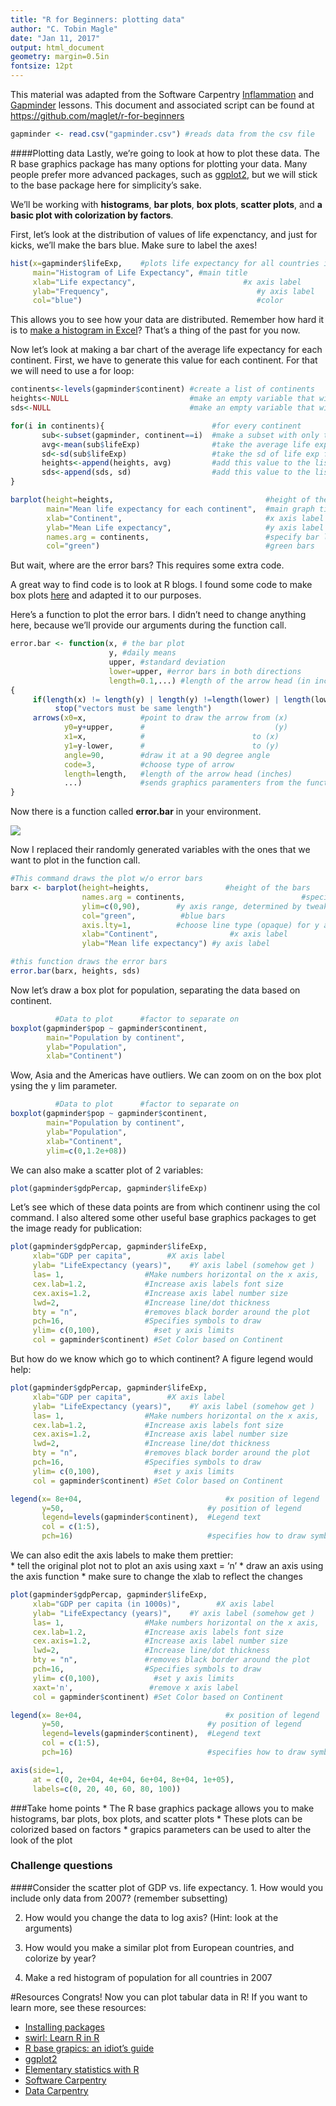 ```yaml
---
title: "R for Beginners: plotting data"
author: "C. Tobin Magle"
date: "Jan 11, 2017"
output: html_document
geometry: margin=0.5in
fontsize: 12pt
---
```

This material was adapted from the Software Carpentry [Inflammation](http://swcarpentry.github.io/r-novice-inflammation/01-starting-with-data.html) and [Gapminder]("https://raw.githubusercontent.com/swcarpentry/r-novice-gapminder/gh-pages/_episodes_rmd/data/gapminder-FiveYearData.csv") lessons. This document and associated script can be found at
[https://github.com/maglet/r-for-beginners](https://github.com/maglet/r-for-beginners)

```r
gapminder <- read.csv("gapminder.csv") #reads data from the csv file
```

####Plotting data
Lastly, we're going to look at how to plot these data. The R base graphics 
package has many options for plotting your data. Many people prefer more 
advanced packages, such as [ggplot2](http://zevross.com/blog/2014/08/04/beautiful-plotting-in-r-a-ggplot2-cheatsheet-3/), but we will stick to the base package here for 
simplicity's sake. 

We'll be working with __histograms__, __bar  plots__, __box plots__, 
__scatter plots__, and __a basic plot with colorization by factors__. 

First, let's look at the distribution of values of life expenctancy, and 
just for kicks, we'll make the bars blue. Make sure to label the axes!

```r
hist(x=gapminder$lifeExp,    #plots life expectancy for all countries in all years
     main="Histogram of Life Expectancy", #main title
     xlab="Life expectancy",                        #x axis label
     ylab="Frequency",                                 #y axis label
     col="blue")                                       #color
```

This allows you to see how your data are distributed. Remember how hard it is to [make a histogram in Excel](https://support.microsoft.com/en-us/kb/214269)? That's a thing of the past for you now.

Now let's look at making a bar chart of the average life expectancy for each continent. First, we have to generate this value for each continent. For that we will need to use a for loop:

```r
continents<-levels(gapminder$continent) #create a list of continents
heights<-NULL                           #make an empty variable that will store heights
sds<-NULL                               #make an empty variable that will store sds for error bars

for(i in continents){                        #for every continent
       sub<-subset(gapminder, continent==i)  #make a subset with only that continent
       avg<-mean(sub$lifeExp)                #take the average life exp for that continent
       sd<-sd(sub$lifeExp)                   #take the sd of life exp for that continent
       heights<-append(heights, avg)         #add this value to the list of avg life exp
       sds<-append(sds, sd)                  #add this value to the list of avg life exp
}
```

```r
barplot(height=heights,                                  #height of the bars 
        main="Mean life expectancy for each continent",  #main graph title
        xlab="Continent",                                #x axis label
        ylab="Mean Life expectancy",                     #y axis label
        names.arg = continents,                          #specify bar labels
        col="green")                                     #green bars
```

But wait, where are the error bars? This requires some extra code.

A great way to find code is to look at R blogs. I found some code to make box 
plots [here](http://monkeysuncle.stanford.edu/?p=485) and adapted it to our 
purposes.

Here's a function to plot the error bars. I didn't need to change anything here, 
because we'll provide our arguments during the function call. 
```r
error.bar <- function(x, # the bar plot
                      y, #daily means
                      upper, #standard deviation
                      lower=upper, #error bars in both directions
                      length=0.1,...) #length of the arrow head (in inches)
{
     if(length(x) != length(y) | length(y) !=length(lower) | length(lower) != length(upper))
          stop("vectors must be same length")
     arrows(x0=x,            #point to draw the arrow from (x)
            y0=y+upper,      #                             (y)
            x1=x,            #                        to (x) 
            y1=y-lower,      #                        to (y)
            angle=90,        #draw it at a 90 degree angle
            code=3,          #choose type of arrow
            length=length,   #length of the arrow head (inches)
            ...)             #sends graphics paramenters from the function call 
}
```

Now there is a function called __error.bar__ in your environment. 

![](Supplemental/errorbarfunction.png)

Now I replaced their randomly generated variables with the ones that we want to 
plot in the function call. 

```r
#This command draws the plot w/o error bars
barx <- barplot(height=heights,                 #height of the bars 
                names.arg = continents,                          #specify bar labels
                ylim=c(0,90),        #y axis range, determined by tweaking
                col="green",          #blue bars
                axis.lty=1,          #choose line type (opaque) for y axis
                xlab="Continent",                #x axis label
                ylab="Mean life expectancy") #y axis label

#this function draws the error bars
error.bar(barx, heights, sds)
```

Now let's draw a box plot for population, separating the data based on continent.

```r
          #Data to plot      #factor to separate on
boxplot(gapminder$pop ~ gapminder$continent,
        main="Population by continent",
        ylab="Population",
        xlab="Continent")
```

Wow, Asia and the Americas have outliers. We can zoom on on the box plot ysing the y lim parameter.

```r
          #Data to plot      #factor to separate on
boxplot(gapminder$pop ~ gapminder$continent,
        main="Population by continent",
        ylab="Population",
        xlab="Continent",
        ylim=c(0,1.2e+08))
```

We can also make a scatter plot of 2 variables: 

```r
plot(gapminder$gdpPercap, gapminder$lifeExp)
```

Let's see which of these data points are from which continenr using the col command. I also altered some other useful base graphics packages to get the image ready for publication:

```r
plot(gapminder$gdpPercap, gapminder$lifeExp,
     xlab="GDP per capita",        #X axis label
     ylab= "LifeExpectancy (years)",    #Y axis label (somehow get )
     las= 1,                  #Make numbers horizontal on the x axis, 
     cex.lab=1.2,             #Increase axis labels font size
     cex.axis=1.2,            #Increase axis label number size
     lwd=2,                   #Increase line/dot thickness
     bty = "n",               #removes black border around the plot
     pch=16,                  #Specifies symbols to draw
     ylim= c(0,100),            #set y axis limits
     col = gapminder$continent) #Set Color based on Continent
```

But how do we know which go to which continent? A figure legend would 
help:

```r
plot(gapminder$gdpPercap, gapminder$lifeExp,
     xlab="GDP per capita",        #X axis label
     ylab= "LifeExpectancy (years)",    #Y axis label (somehow get )
     las= 1,                  #Make numbers horizontal on the x axis, 
     cex.lab=1.2,             #Increase axis labels font size
     cex.axis=1.2,            #Increase axis label number size
     lwd=2,                   #Increase line/dot thickness
     bty = "n",               #removes black border around the plot
     pch=16,                  #Specifies symbols to draw
     ylim= c(0,100),            #set y axis limits
     col = gapminder$continent) #Set Color based on Continent

legend(x= 8e+04,                                #x position of legend
       y=50,                                #y position of legend
       legend=levels(gapminder$continent),  #Legend text 
       col = c(1:5),
       pch=16)                              #specifies how to draw symbols
```

We can also edit the axis labels to make them prettier:    
* tell the original plot not to plot an axis using xaxt = 'n'
* draw an axis using the axis function
* make sure to change the xlab to reflect the changes

```r
plot(gapminder$gdpPercap, gapminder$lifeExp,
     xlab="GDP per capita (in 1000s)",        #X axis label
     ylab= "LifeExpectancy (years)",    #Y axis label (somehow get )
     las= 1,                  #Make numbers horizontal on the x axis, 
     cex.lab=1.2,             #Increase axis labels font size
     cex.axis=1.2,            #Increase axis label number size
     lwd=2,                   #Increase line/dot thickness
     bty = "n",               #removes black border around the plot
     pch=16,                  #Specifies symbols to draw
     ylim= c(0,100),            #set y axis limits
     xaxt='n',                 #remove x axis label
     col = gapminder$continent) #Set Color based on Continent

legend(x= 8e+04,                                #x position of legend
       y=50,                                #y position of legend
       legend=levels(gapminder$continent),  #Legend text 
       col = c(1:5),
       pch=16)                              #specifies how to draw symbols

axis(side=1, 
     at = c(0, 2e+04, 4e+04, 6e+04, 8e+04, 1e+05), 
     labels=c(0, 20, 40, 60, 80, 100))

```

###Take home points
* The R base graphics package allows you to make histograms, bar plots, box plots, and scatter plots
* These plots can be colorized based on factors
* grapics parameters can be used to alter the look of the plot

### Challenge questions
####Consider the scatter plot of GDP vs. life expectancy.
1. How would you include only data from 2007? (remember subsetting)

2. How would you change the data to log axis? (Hint: look at the arguments)

3. How would you make a similar plot from European countries, and colorize by year?

4. Make a red histogram of population for all countries in 2007

#Resources
Congrats! Now you can plot tabular data in R! If you want to learn more, see 
these resources:

* [Installing packages](http://web.cs.ucla.edu/~gulzar/rstudio/)
* [swirl: Learn R in R](http://swirlstats.com)
* [R base grapics: an idiot's guide](http://rstudio-pubs-static.s3.amazonaws.com/7953_4e3efd5b9415444ca065b1167862c349.html)
* [ggplot2](http://zevross.com/blog/2014/08/04/beautiful-plotting-in-r-a-ggplot2-cheatsheet-3/)
* [Elementary statistics with R](http://www.r-tutor.com/elementary-statistics)
* [Software Carpentry](http://software-carpentry.org)
* [Data Carpentry](http://www.datacarpentry.org)